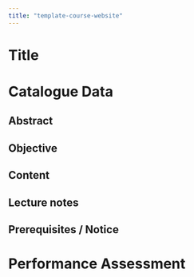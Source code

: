 ```yaml
---
title: "template-course-website"
---
```


# Title

# Catalogue Data

## Abstract 

## Objective

## Content

## Lecture notes

## Prerequisites / Notice

# Performance Assessment

